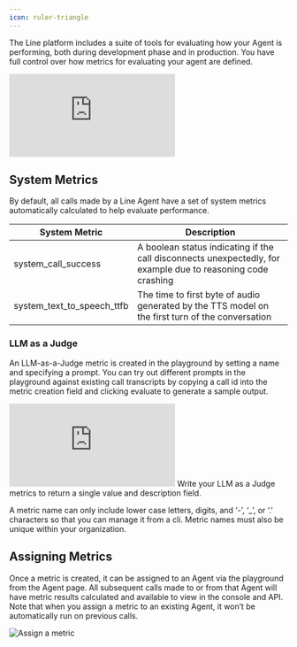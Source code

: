 ---
icon: ruler-triangle
---
The Line platform includes a suite of tools for evaluating how your Agent is performing, both during development phase and in production.
You have full control over how metrics for evaluating your agent are defined.

<Frame  caption="Using Metrics">
  <iframe
    src="https://www.youtube.com/embed/IcJYTF5kOz0?si=JBx2ujIZxikgotF1"
    frameBorder="0"
    webkitallowfullscreen
    mozallowfullscreen
    allowFullScreen
    style={{ width: "100%", height: "400px" }}
  ></iframe>
</Frame>

## System Metrics

By default, all calls made by a Line Agent have a set of system metrics automatically calculated to help evaluate performance.

| System Metric              | Description                                                                                                  |
| -------------------------- | ------------------------------------------------------------------------------------------------------------ |
| system_call_success        | A boolean status indicating if the call disconnects unexpectedly, for example due to reasoning code crashing |
| system_text_to_speech_ttfb | The time to first byte of audio generated by the TTS model on the first turn of the conversation             |

### LLM as a Judge

An LLM-as-a-Judge metric is created in the playground by setting a name and specifying a prompt. You can try out different prompts in
the playground against existing call transcripts by copying a call id into the metric creation field and clicking evaluate
to generate a sample output.

<Frame  caption="Create a Custom Metric Demo">
  <iframe
    src="https://www.youtube.com/embed/C8s5QjD6mRc?si=GNf4kDd0MAAXyj_U"
    frameBorder="0"
    webkitallowfullscreen
    mozallowfullscreen
    allowFullScreen
    style={{ width: "100%", height: "400px" }}
  ></iframe>
</Frame>

<Tip title="Prompt Tips" icon="gavel">
  Write your LLM as a Judge metrics to return a single value and description
  field.
</Tip>

A metric name can only include lower case letters, digits, and ‘-’, ‘\_’, or ‘.’ characters so that you can manage it
from a cli. Metric names must also be unique within your organization.

## Assigning Metrics

Once a metric is created, it can be assigned to an Agent via the playground from the Agent page. All subsequent calls made
to or from that Agent will have metric results calculated and available to view in the console and API. Note
that when you assign a metric to an existing Agent, it won’t be automatically run on previous calls.

<Frame>
  <img src="/assets/images/agents/metric-addition.png" alt="Assign a metric" />
</Frame>
